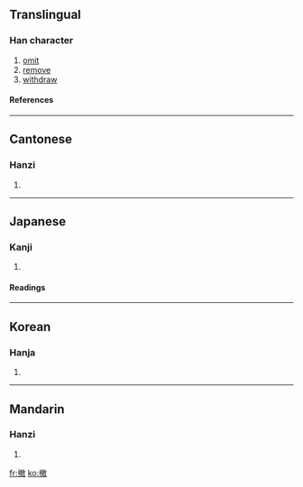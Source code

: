 ==Translingual==
===Han character===
{{Han char|rn=64|rad=手|as=12|sn=15|four=5804<sub>0</sub>|canj=手卜月大 (QYBK)}}
# [[omit]]
# [[remove]]
# [[withdraw]]
====References====
{{Han ref|kx=0455.100|dkj=12726|dj=0804.160|hdz=31962.030|uh=64A4|ud=25764|bh=BA4D|bd=47693}}

----
==Cantonese==
===Hanzi===
{{yue-hanzi|jyut=|y=chit3}}
# {{defn|Cantonese}}

----
==Japanese==
===Kanji===
{{ja-kanji|grade=c|rs=手12}}
# {{defn|Japanese}} 
====Readings====
{{ja-readings|on=[[てつ]] (tetsu)|kun=[[すてる]] (suteru), [[ひらく]] (hiraku)}}

----
==Korean==
===Hanja===
{{ko-hanja|hangeul=철|eumhun=|rv=cheol|mr=ch'ŏl|y=chel}}
# {{defn|Korean}}

----
==Mandarin==
===Hanzi===
{{cmn-hanzi|pin=[[chè]] ([[che4]]), [[fá]] ([[fa2]])|wg=ch'e<sup>4</sup>, fa<sup>2</sup>}}
# {{defn|Mandarin}}

[[fr:撤]]
[[ko:撤]]